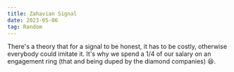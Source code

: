 ```yaml
---
title: Zahavian Signal
date: 2023-05-06
tag: Random
---
```


There's a theory that for a signal to be honest, it has to be costly, otherwise
everybody could imitate it. It's why we spend a 1/4 of our salary on an
engagement ring (that and being duped by the diamond companies) 😆.

